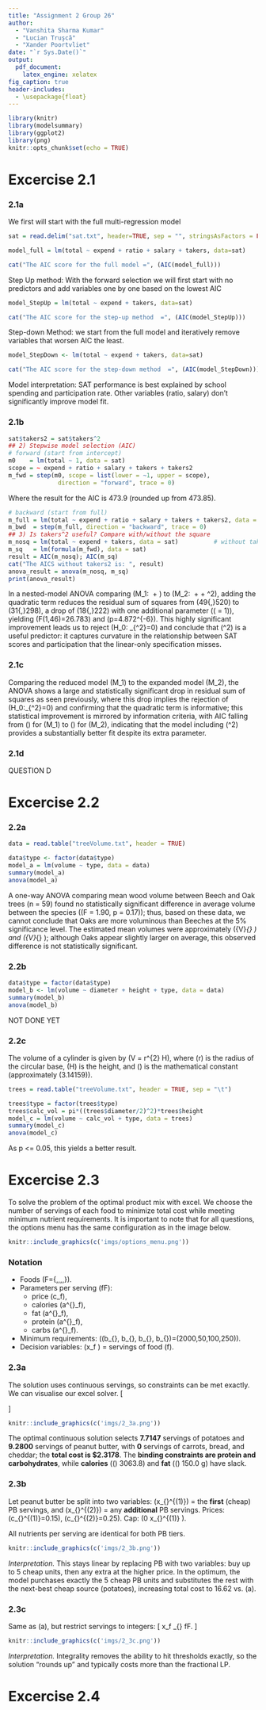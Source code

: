 ```yaml
---
title: "Assignment 2 Group 26"
author: 
  - "Vanshita Sharma Kumar"
  - "Lucian Truşcă"
  - "Xander Poortvliet"
date: "`r Sys.Date()`"
output:
  pdf_document:
    latex_engine: xelatex
fig_caption: true
header-includes:
  - \usepackage{float}
---
```


```r
library(knitr)
library(modelsummary)
library(ggplot2)
library(png)
knitr::opts_chunk$set(echo = TRUE)
```

# Excercise 2.1
### 2.1a
We first will start with the full multi-regression model
```r
sat = read.delim("sat.txt", header=TRUE, sep = "", stringsAsFactors = FALSE)
```
```r
model_full = lm(total ~ expend + ratio + salary + takers, data=sat)
```
```r
cat("The AIC score for the full model =", (AIC(model_full)))
```
Step Up method: With the forward selection we will first start with no predictors and add variables one by one based on the lowest AIC
```r
model_StepUp = lm(total ~ expend + takers, data=sat)
```
```r
cat("The AIC score for the step-up method  =", (AIC(model_StepUp)))
```
Step-down Method: we start from the full model and iteratively remove variables that worsen AIC the least.
```r
model_StepDown <- lm(total ~ expend + takers, data=sat)
```
```r
cat("The AIC score for the step-down method  =", (AIC(model_StepDown)))
```
Model interpretation: SAT performance is best explained by school spending and participation rate. Other variables (ratio, salary) don’t significantly improve model fit. 

### 2.1b
```r
sat$takers2 = sat$takers^2
## 2) Stepwise model selection (AIC)
# forward (start from intercept)
m0    = lm(total ~ 1, data = sat)
scope = ~ expend + ratio + salary + takers + takers2
m_fwd = step(m0, scope = list(lower = ~1, upper = scope),
              direction = "forward", trace = 0)
```
Where the result for the AIC is 473.9 (rounded up from 473.85). 
```r
# backward (start from full)
m_full = lm(total ~ expend + ratio + salary + takers + takers2, data = sat)
m_bwd  = step(m_full, direction = "backward", trace = 0)
## 3) Is takers^2 useful? Compare with/without the square
m_nosq = lm(total ~ expend + takers, data = sat)          # without takers^2
m_sq   = lm(formula(m_fwd), data = sat)
result = AIC(m_nosq); AIC(m_sq) 
cat("The AICS without takers2 is: ", result)
anova_result = anova(m_nosq, m_sq)
print(anova_result) 
```
In a nested-model ANOVA comparing \(M_1:\ \text{total} \sim \text{expend} + \text{takers}\) to \(M_2:\ \text{total} \sim \text{expend} + \text{takers} + \text{takers}^2\), adding the quadratic term reduces the residual sum of squares from \(49{,}520\) to \(31{,}298\), a drop of \(18{,}222\) with one additional parameter (\(\text{df} = 1\)), yielding \(F(1,46)=26.783\) and \(p=4.872\times 10^{-6}\). This highly significant improvement leads us to reject \(H_0:\ \beta_{\text{takers}^2}=0\) and conclude that \(\textbf{takers}^2\) is a useful predictor: it captures curvature in the relationship between SAT scores and participation that the linear-only specification misses.

### 2.1c
Comparing the reduced model \(M_1\) to the expanded model \(M_2\), the ANOVA shows a large and statistically significant drop in residual sum of squares as seen previously, where this drop implies the rejection of \(H_0:\beta_{\text{takers}^2}=0\) and confirming that the quadratic term is informative; this statistical improvement is mirrored by information criteria, with AIC falling from \(\approx 492.8\) for \(M_1\) to \(\approx 471.9\) for \(M_2\), indicating that the model including \(\text{takers}^2\) provides a substantially better fit despite its extra parameter.

### 2.1d
QUESTION D



# Excercise 2.2
### 2.2a
```r
data = read.table("treeVolume.txt", header = TRUE)
```
```r
data$type <- factor(data$type)
model_a = lm(volume ~ type, data = data)
summary(model_a)
anova(model_a)
```
A one-way ANOVA comparing mean wood volume between Beech and Oak trees (n = 59) found no statistically significant difference in average volume between the species (\(F = 1.90, p = 0.17\)); thus, based on these data, we cannot conclude that Oaks are more voluminous than Beeches at the 5\% significance level. 
The estimated mean volumes were approximately \(\bar{V}_{\text{Oak}} \approx [\text{insert mean}]\) and \(\bar{V}_{\text{Beech}} \approx [\text{insert mean}]\); although Oaks appear slightly larger on average, this observed difference is not statistically significant.

### 2.2b
```r
data$type = factor(data$type)
model_b <- lm(volume ~ diameter + height + type, data = data)
summary(model_b)
anova(model_b)  
```
NOT DONE YET

### 2.2c
The volume of a cylinder is given by \(V = \pi r^{2} H\), where \(r\) is the radius of the circular base, \(H\) is the height, and \(\pi\) is the mathematical constant (approximately \(3.14159\)).
```r
trees = read.table("treeVolume.txt", header = TRUE, sep = "\t")
```
```r
trees$type = factor(trees$type)
trees$calc_vol = pi*((trees$diameter/2)^2)*trees$height
model_c = lm(volume ~ calc_vol + type, data = trees)
summary(model_c)
anova(model_c)
```
As p <= 0.05, this yields a better result.

# Excercise 2.3
To solve the problem of the optimal product mix with excel. We choose the number of servings of each food to minimize total cost while meeting minimum nutrient requirements.
It is important to note that for all questions, the options menu has the same configuration as in the image below. 
```r
knitr::include_graphics(c('imgs/options_menu.png'))
```

### Notation
- Foods \(F=\{\text{carrots},\text{potatoes},\text{bread},\text{cheddar},\text{pb}\}\).
- Parameters per serving \(f\in F\):
  - price \(c_f\),
  - calories \(a^{\text{cal}}_f\),
  - fat \(a^{\text{fat}}_f\),
  - protein \(a^{\text{prot}}_f\),
  - carbs \(a^{\text{carb}}_f\).
- Minimum requirements: \((b_{\text{cal}}, b_{\text{fat}}, b_{\text{prot}}, b_{\text{carb}})=(2000,50,100,250)\).
- Decision variables: \(x_f \ge 0\) = servings of food \(f\).

### 2.3a
The solution uses continuous servings, so constraints can be met exactly. We can visualise our excel solver.
\[
\begin{aligned}
\min_{x\ge0}\quad 
  & \sum_{f\in F} c_f\,x_f \\
\text{s.t.}\quad
  & \sum_{f\in F} a^{\text{cal}}_f x_f \;\;\ge\; b_{\text{cal}},\\
  & \sum_{f\in F} a^{\text{fat}}_f x_f \;\;\ge\; b_{\text{fat}},\\
  & \sum_{f\in F} a^{\text{prot}}_f x_f \;\;\ge\; b_{\text{prot}},\\
  & \sum_{f\in F} a^{\text{carb}}_f x_f \;\;\ge\; b_{\text{carb}}.
\end{aligned}
\]
```r
knitr::include_graphics(c('imgs/2_3a.png'))
```
The optimal continuous solution selects **7.7147** servings of potatoes and **9.2800** servings of peanut butter, with **0** servings of carrots, bread, and cheddar; the **total cost is \$2.3178**. The **binding constraints are protein and carbohydrates**, while **calories** (\(\approx\) 3063.8) and **fat** (\(\approx\) 150.0 g) have slack.

### 2.3b
Let peanut butter be split into two variables:
\(x_{\text{pb}}^{(1)}\) = the **first** (cheap) PB servings, and
\(x_{\text{pb}}^{(2)}\) = any **additional** PB servings.
Prices: \(c_{\text{pb}}^{(1)}=0.15\), \(c_{\text{pb}}^{(2)}=0.25\).
Cap: \(0 \le x_{\text{pb}}^{(1)} \le 5\).

All nutrients per serving are identical for both PB tiers.
```r
knitr::include_graphics(c('imgs/2_3b.png'))
```
*Interpretation.* This stays linear by replacing PB with two variables: buy up to 5 cheap units, then any extra at the higher price.
In the optimum, the model purchases exactly the 5 cheap PB units and substitutes the rest with the next-best cheap source (potatoes), increasing total cost to 16.62 vs. (a).

### 2.3c
Same as (a), but restrict servings to integers:
\[
x_f \in \mathbb{Z}_{\ge 0}\quad \text{for all } f\in F.
\]
```r
knitr::include_graphics(c('imgs/2_3c.png'))
```
*Interpretation.* Integrality removes the ability to hit thresholds exactly,
so the solution “rounds up” and typically costs more than the fractional LP.

# Excercise 2.4
